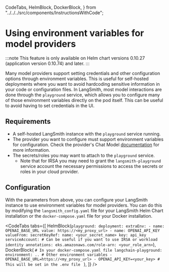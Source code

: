   CodeTabs,
  HelmBlock,
  DockerBlock,
} from "../../../src/components/InstructionsWithCode";

# Using environment variables for model providers

:::note
This feature is only available on Helm chart versions 0.10.27 (application version 0.10.74) and later.
:::

Many model providers support setting credentials and other configuration options through environment variables. This is useful for self-hosted deployments where you want to avoid hardcoding sensitive information in your code or configuration files.
In LangSmith, most model interactions are done through the `playground` service, which allows you to configure many of those environment variables directly on the pod itself. This can be useful to avoid having to set credentials in the UI.

## Requirements

- A self-hosted LangSmith instance with the `playground` service running.
- The provider you want to configure must support environment variables for configuration. Check the provider's Chat Model [documentation](https://python.langchain.com/docs/integrations/providers/) for more information.
- The secrets/roles you may want to attach to the `playground` service.
  - Note that for IRSA you may need to grant the `langsmith-playground` service account the necessary permissions to access the secrets or roles in your cloud provider.

## Configuration

With the parameters from above, you can configure your LangSmith instance to use environment variables for model providers.
You can do this by modifying the `langsmith_config.yaml` file for your LangSmith Helm Chart installation or the `docker-compose.yaml` file for your Docker installation.

<CodeTabs
  tabs={[
    HelmBlock(`
  playground:
    deployment:
      extraEnv:
        - name: OPENAI_BASE_URL
          value: https://<my_proxy_url>
        - name: OPENAI_API_KEY
          valueFrom:
            secretKeyRef:
              name: <your_secret_name>
              key: api_key
     serviceAccount: # Can be useful if you want to use IRSA or workload identity
       annotations:
         eks.amazonaws.com/role-arn: <your_role_arn>
    `),
    DockerBlock(
      `# In your docker-compose.yaml file
  langchain-playground:
    environment:
      .. # Other environment variables
      - OPENAI_BASE_URL=https://<my_proxy_url>
      - OPENAI_API_KEY=<your_key> # This will be set in the .env file
`
    ),
  ]}
/>
